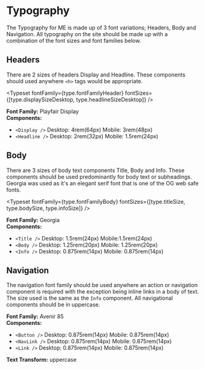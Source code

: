 

<Meta title="Design System/Typography" />

# Typography
The Typography for ME is made up of 3 font variations; Headers, Body and Navigation. All typography on the site should be made up with a combination of the font sizes and font families below.

## Headers
There are 2 sizes of headers Display and Headline. These components should used anywhere `<h>` tags would be appropriate.

<Typeset fontFamily={type.fontFamilyHeader} fontSizes={[type.displaySizeDesktop, type.headlineSizeDesktop]} />

**Font Family:** Playfair Display <br /> 
**Components:**
- `<Display />` Desktop: 4rem(64px) Mobile: 3rem(48px)
- `<Headline />` Desktop: 2rem(32px) Mobile: 1.5rem(24px)

## Body
There are 3 sizes of body text components Title, Body and Info. These components should be used predominantly for body text or subheadings. Georgia was used as it's an elegant serif font that is one of the OG web safe fonts.

<Typeset fontFamily={type.fontFamilyBody} fontSizes={[type.titleSize, type.bodySize, type.infoSize]} />

**Font Family:** Georgia <br /> 
**Components:**
- `<Title />` Desktop: 1.5rem(24px) Mobile:1.5rem(24px)
- `<Body />` Desktop: 1.25rem(20px) Mobile: 1.25rem(20px)
- `<Info />` Desktop: 0.875rem(14px) Mobile: 0.875rem(14px)

## Navigation
The navigation font family should be used anywhere an action or navigation component is required with the exception being inline links in a body of text. The size used is the same as the `Info` component. All navigational components should be in uppercase.

**Font Family:** Avenir 85 <br />
**Components:**
- `<Button />` Desktop: 0.875rem(14px) Mobile: 0.875rem(14px)
- `<NavLink />` Desktop: 0.875rem(14px) Mobile: 0.875rem(14px)
- `<Link />` Desktop: 0.875rem(14px) Mobile: 0.875rem(14px)

**Text Transform:** uppercase

<Typeset fontFamily={type.fontFamilyNav} fontSizes={[type.infoSize]} />
